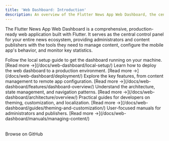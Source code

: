 ```yaml
---
title: 'Web Dashboard: Introduction'
description: An overview of the Flutter News App Web Dashboard, the central control panel for your news ecosystem.
---
```



The Flutter News App Web Dashboard is a comprehensive, production-ready web application built with Flutter. It serves as the central control panel for your entire news ecosystem, providing administrators and content publishers with the tools they need to manage content, configure the mobile app's behavior, and monitor key statistics.

<CardGrid>
	<Card title="Local Setup" icon="rocket">
		Follow the local setup guide to get the dashboard running on your machine.
		[Read more &rarr;](/docs/web-dashboard/local-setup/)
	</Card>
	<Card title="Deployment" icon="cloud">
		Learn how to deploy the web dashboard to a production environment.
		[Read more &rarr;](/docs/web-dashboard/deployment/)
	</Card>
	<Card title="Features" icon="puzzle">
		Explore the key features, from content management to remote app configuration.
		[Read more &rarr;](/docs/web-dashboard/features/dashboard-overview/)
	</Card>
	<Card title="Architecture" icon="structure">
		Understand the architecture, state management, and navigation patterns.
		[Read more &rarr;](/docs/web-dashboard/architecture/overview/)
	</Card>
	<Card title="Developer Guides" icon="document">
		Practical guides for developers on theming, customization, and localization.
		[Read more &rarr;](/docs/web-dashboard/guides/theming-and-customization/)
	</Card>
  <Card title="User Manuals" icon="open-book">
		User-focused manuals for administrators and publishers.
		[Read more &rarr;](/docs/web-dashboard/manuals/managing-content/)
	</Card>
</CardGrid>

<div class="button-group">
    <LinkButton href="https://github.com/flutter-news-app-full-source-code/flutter-news-app-web-dashboard-full-source-code" icon="github" variant="secondary">Browse on GitHub</LinkButton>
</div>

<style>
	.button-group {
		display: flex;
		gap: 1rem;
		margin-top: 2rem;
	}
</style>
